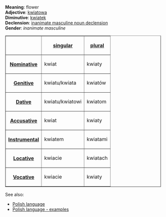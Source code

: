 '''Meaning''': flower<br>
'''Adjective''': [[Polish word - kwiatowa|kwiatowa]]<br>
'''Diminutive''': [[Polish word - kwiatek|kwiatek]]<br>
'''Declension''': [[Polish language - inanimate masculine noun declension|inanimate masculine noun declension]]<br>
'''Gender''': ''inanimate masculine''<br>

<table border=1>
<tr><th><th>[[Polish language - singular number|singular]]<th>[[Polish language - plural number|plural]]</tr>
<tr><th>[[Polish language - nominative|Nominative]]<td>kwiat<td>kwiaty</tr>
<tr><th>[[Polish language - genitive|Genitive]]<td>kwiatu/kwiata<td>kwiatów</tr>
<tr><th>[[Polish language - dative|Dative]]<td>kwiatu/kwiatowi<td>kwiatom</tr>
<tr><th>[[Polish language - accusative|Accusative]]<td>kwiat<td>kwiaty</tr>
<tr><th>[[Polish language - instrumental|Instrumental]]<td>kwiatem<td>kwiatami</tr>
<tr><th>[[Polish language - locative|Locative]]<td>kwiacie<td>kwiatach</tr>
<tr><th>[[Polish language - vocative|Vocative]]<td>kwiacie<td>kwiaty</tr>
</table>

See also:
* [[Polish language]]
* [[Polish language - examples]]